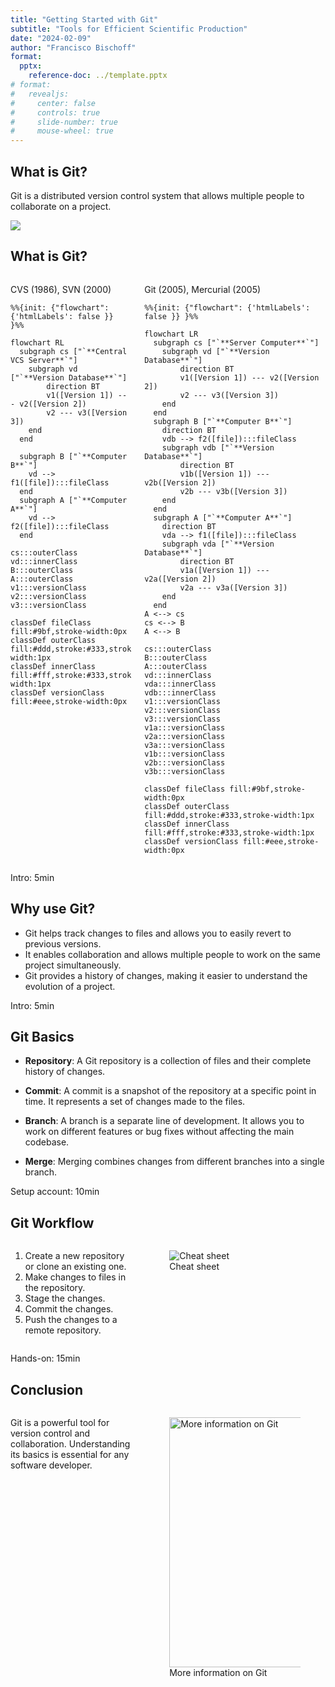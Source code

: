 ```yaml
---
title: "Getting Started with Git"
subtitle: "Tools for Efficient Scientific Production"
date: "2024-02-09"
author: "Francisco Bischoff"
format: 
  pptx: 
    reference-doc: ../template.pptx
# format:
#   revealjs: 
#     center: false
#     controls: true
#     slide-number: true
#     mouse-wheel: true
---
```


## What is Git?

Git is a distributed version control system that allows multiple people to collaborate on a project.

![](images/paste-3.png)

## What is Git?

::: columns
::: {.column width="40%"}
CVS (1986), SVN (2000)

```mermaid
%%{init: {"flowchart": {'htmlLabels': false }} }%%

flowchart RL
  subgraph cs ["`**Central VCS Server**`"]
    subgraph vd ["`**Version Database**`"]
        direction BT
        v1([Version 1]) --- v2([Version 2])
        v2 --- v3([Version 3])
    end
  end
  
  subgraph B ["`**Computer B**`"]
    vd --> f1([file]):::fileClass
  end
  subgraph A ["`**Computer A**`"]
    vd --> f2([file]):::fileClass
  end

cs:::outerClass
vd:::innerClass
B:::outerClass
A:::outerClass
v1:::versionClass
v2:::versionClass
v3:::versionClass

classDef fileClass fill:#9bf,stroke-width:0px
classDef outerClass fill:#ddd,stroke:#333,stroke-width:1px
classDef innerClass fill:#fff,stroke:#333,stroke-width:1px
classDef versionClass fill:#eee,stroke-width:0px
```
:::

::: {.column width="60%"}
Git (2005), Mercurial (2005)

```mermaid
%%{init: {"flowchart": {'htmlLabels': false }} }%%

flowchart LR
  subgraph cs ["`**Server Computer**`"]
    subgraph vd ["`**Version Database**`"]
        direction BT
        v1([Version 1]) --- v2([Version 2])
        v2 --- v3([Version 3])
    end
  end
  subgraph B ["`**Computer B**`"]
    direction BT
    vdb --> f2([file]):::fileClass
    subgraph vdb ["`**Version Database**`"]
        direction BT
        v1b([Version 1]) --- v2b([Version 2])
        v2b --- v3b([Version 3])
    end
  end
  subgraph A ["`**Computer A**`"]
    direction BT
    vda --> f1([file]):::fileClass
    subgraph vda ["`**Version Database**`"]
        direction BT
        v1a([Version 1]) --- v2a([Version 2])
        v2a --- v3a([Version 3])
    end
  end
A <--> cs
cs <--> B
A <--> B

cs:::outerClass
B:::outerClass
A:::outerClass
vd:::innerClass
vda:::innerClass
vdb:::innerClass
v1:::versionClass
v2:::versionClass
v3:::versionClass
v1a:::versionClass
v2a:::versionClass
v3a:::versionClass
v1b:::versionClass
v2b:::versionClass
v3b:::versionClass

classDef fileClass fill:#9bf,stroke-width:0px
classDef outerClass fill:#ddd,stroke:#333,stroke-width:1px
classDef innerClass fill:#fff,stroke:#333,stroke-width:1px
classDef versionClass fill:#eee,stroke-width:0px
```
:::
:::

::: notes
Intro: 5min
:::

## Why use Git?

-   Git helps track changes to files and allows you to easily revert to previous versions.
-   It enables collaboration and allows multiple people to work on the same project simultaneously.
-   Git provides a history of changes, making it easier to understand the evolution of a project.

::: notes
Intro: 5min
:::

## Git Basics

-   **Repository**: A Git repository is a collection of files and their complete history of changes.

-   **Commit**: A commit is a snapshot of the repository at a specific point in time. It represents a set of changes made to the files.

-   **Branch**: A branch is a separate line of development. It allows you to work on different features or bug fixes without affecting the main codebase.

-   **Merge**: Merging combines changes from different branches into a single branch.

::: notes
Setup account: 10min
:::

## Git Workflow

::: columns
::: {.column width="40%"}
1.  Create a new repository or clone an existing one.
2.  Make changes to files in the repository.
3.  Stage the changes.
4.  Commit the changes.
5.  Push the changes to a remote repository.
:::

::: {.column width="60%"}
![Cheat sheet](images/paste-2.png){fig-align="right"}
:::
:::

::: notes
Hands-on: 15min
:::

## Conclusion

::: columns
::: {.column width="40%"}
Git is a powerful tool for version control and collaboration. Understanding its basics is essential for any software developer.
:::

::: {.column width="60%"}
![More information on Git](images/paste-1.png){fig-align="center" width="400"}
:::
:::
